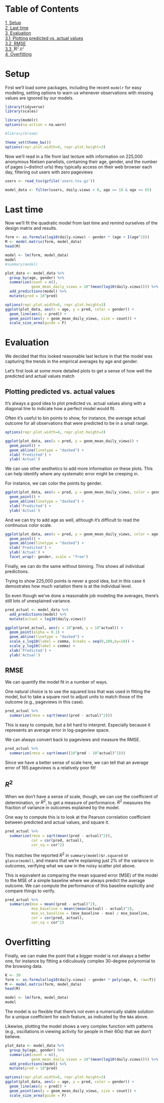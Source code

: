 # Table of Contents
 <p><div class="lev1 toc-item"><a href="#Setup" data-toc-modified-id="Setup-1"><span class="toc-item-num">1&nbsp;&nbsp;</span>Setup</a></div><div class="lev1 toc-item"><a href="#Last-time" data-toc-modified-id="Last-time-2"><span class="toc-item-num">2&nbsp;&nbsp;</span>Last time</a></div><div class="lev1 toc-item"><a href="#Evaluation" data-toc-modified-id="Evaluation-3"><span class="toc-item-num">3&nbsp;&nbsp;</span>Evaluation</a></div><div class="lev2 toc-item"><a href="#Plotting-predicted-vs.-actual-values" data-toc-modified-id="Plotting-predicted-vs.-actual-values-31"><span class="toc-item-num">3.1&nbsp;&nbsp;</span>Plotting predicted vs. actual values</a></div><div class="lev2 toc-item"><a href="#RMSE" data-toc-modified-id="RMSE-32"><span class="toc-item-num">3.2&nbsp;&nbsp;</span>RMSE</a></div><div class="lev2 toc-item"><a href="#$R^2$" data-toc-modified-id="$R^2$-33"><span class="toc-item-num">3.3&nbsp;&nbsp;</span><span class="MathJax_Preview" style="color: inherit;"></span><span class="MathJax" id="MathJax-Element-27-Frame" tabindex="0" data-mathml="&lt;math xmlns=&quot;http://www.w3.org/1998/Math/MathML&quot;&gt;&lt;msup&gt;&lt;mi&gt;R&lt;/mi&gt;&lt;mn&gt;2&lt;/mn&gt;&lt;/msup&gt;&lt;/math&gt;" role="presentation" style="position: relative;"><nobr aria-hidden="true"><span class="math" id="MathJax-Span-131" role="math" style="width: 1.29em; display: inline-block;"><span style="display: inline-block; position: relative; width: 1.063em; height: 0px; font-size: 120%;"><span style="position: absolute; clip: rect(1.252em, 1001.063em, 2.313em, -999.998em); top: -2.195em; left: 0.002em;"><span class="mrow" id="MathJax-Span-132"><span class="msubsup" id="MathJax-Span-133"><span style="display: inline-block; position: relative; width: 1.025em; height: 0px;"><span style="position: absolute; clip: rect(3.259em, 1000.608em, 4.131em, -999.998em); top: -4.013em; left: 0.002em;"><span class="mi" id="MathJax-Span-134" style="font-family: STIXMathJax_Main-italic;">R</span><span style="display: inline-block; width: 0px; height: 4.017em;"></span></span><span style="position: absolute; top: -4.392em; left: 0.608em;"><span class="mn" id="MathJax-Span-135" style="font-size: 70.7%; font-family: STIXMathJax_Main;">2</span><span style="display: inline-block; width: 0px; height: 4.017em;"></span></span></span></span></span><span style="display: inline-block; width: 0px; height: 2.199em;"></span></span></span><span style="display: inline-block; overflow: hidden; vertical-align: -0.043em; border-left-width: 0px; border-left-style: solid; width: 0px; height: 1.093em;"></span></span></nobr><span class="MJX_Assistive_MathML" role="presentation"><math xmlns="http://www.w3.org/1998/Math/MathML"><msup><mi>R</mi><mn>2</mn></msup></math></span></span><script type="math/tex" id="MathJax-Element-27">R^2</script></a></div><div class="lev1 toc-item"><a href="#Overfitting" data-toc-modified-id="Overfitting-4"><span class="toc-item-num">4&nbsp;&nbsp;</span>Overfitting</a></div>

# Setup

First we'll load some packages, including the recent `modelr` for easy modeling, setting options to warn us whenever observations with missing values are ignored by our models.

```r
library(tidyverse)
library(scales)

library(modelr)
options(na.action = na.warn)

#library(broom)

theme_set(theme_bw())
options(repr.plot.width=4, repr.plot.height=3)
```

Now we'll read in a file from last lecture with information on 225,000 anonymous Nielsen panelists, containing their age, gender, and the number of pages (~distinct urls) they typically access on their web browser each day, filtering out users with zero pageviews

```r
users <- read_tsv(gzfile('users.tsv.gz'))

model_data <- filter(users, daily.views > 0, age >= 18 & age <= 65)
```

# Last time

Now we'll fit the quadratic model from last time and remind ourselves of the design matrix and results.

```r
form <- as.formula(log10(daily.views) ~ gender * (age + I(age^2)))
M <- model.matrix(form, model_data)
head(M)
```

```r
model <- lm(form, model_data)
model
#summary(model)
```

```r
plot_data <- model_data %>%
  group_by(age, gender) %>%
  summarize(count = n(),
            geom_mean_daily_views = 10^(mean(log10(daily.views)))) %>%
  add_predictions(model) %>%
  mutate(pred = 10^pred)

options(repr.plot.width=6, repr.plot.height=3)
ggplot(plot_data, aes(x = age, y = pred, color = gender)) +
  geom_line(aes(y = pred)) +
  geom_point(aes(y = geom_mean_daily_views, size = count)) +
  scale_size_area(guide = F)
```

# Evaluation

We decided that this looked reasonable last lecture in that the model was capturing the trends in the empirical averages by age and gender.

Let's first look at some more detailed plots to get a sense of how well the predicted and actual values match

## Plotting predicted vs. actual values

It's always a good idea to plot predicted vs. actual values along with a diagonal line to indicate how a perfect model would fit.

Often it's useful to bin points to show, for instance, the average actual outcome for all observations that were predicted to be in a small range.

```r
options(repr.plot.width=4, repr.plot.height=3)

ggplot(plot_data, aes(x = pred, y = geom_mean_daily_views)) +
  geom_point() +
  geom_abline(linetype = "dashed") +
  xlab('Predicted') +
  ylab('Actual')
```

We can use other aesthetics to add more information on these plots.
This can help identify where any systematic error might be creeping in.

For instance, we can color the points by gender.

```r
ggplot(plot_data, aes(x = pred, y = geom_mean_daily_views, color = gender)) +
  geom_point() +
  geom_abline(linetype = "dashed") +
  xlab('Predicted') +
  ylab('Actual')
```

And we can try to add age as well, although it's difficult to read the continuous color scale.

```r
ggplot(plot_data, aes(x = pred, y = geom_mean_daily_views, color = age)) +
  geom_point() +
  geom_abline(linetype = "dashed") +
  xlab('Predicted') +
  ylab('Actual') +
  facet_wrap(~ gender, scale = "free")
```

Finally, we can do the same without binning.
This shows all individual predictions.

Trying to show 225,000 points is never a good idea, but in this case it demostrates how much variation there is at the individual level.

So even though we've done a reasonable job modeling the averages, there's still lots of unexplained variance.

```r
pred_actual <- model_data %>%
  add_predictions(model) %>%
  mutate(actual = log10(daily.views))

ggplot(pred_actual, aes(x = 10^pred, y = 10^actual)) +
  geom_point(alpha = 0.1) +
  geom_abline(linetype = "dashed") +
  scale_x_log10(label = comma, breaks = seq(0,100,by=10)) +
  scale_y_log10(label = comma) +
  xlab('Predicted') +
  ylab('Actual')
```

## RMSE

We can quantify the model fit in a number of ways.

One natural choice is to use the squared loss that was used in fitting the model, but to take a square root to adjust units to match those of the outcome (e.g., pageviews in this case).

```r
pred_actual %>%
  summarize(rmse = sqrt(mean((pred - actual)^2)))
```

This is easy to compute, but a bit hard to interpret.
Especially because it represents an average error in log-pageview space.

We can always convert back to pageviews and measure the RMSE.

```r
pred_actual %>%
  summarize(rmse = sqrt(mean((10^pred - 10^actual)^2)))
```

Since we have a better sense of scale here, we can tell that an average error of 165 pageviews is a relatively poor fit!

## $R^2$

When we don't have a sense of scale, though, we can use the coefficient of determination, or $R^2$, to get a measure of performance.
$R^2$ measures the fraction of variance in outcomes explained by the model.

One way to compute this is to look at the Pearson correlation coefficient between predicted and actual values, and square it.

```r
pred_actual %>%
  summarize(rmse = sqrt(mean((pred - actual)^2)),
            cor = cor(pred, actual),
            cor_sq = cor^2)
```

This matches the reported $R^2$ in `summary(model)$r.squared` or `glance(model)`, and means that we're explaining just 2% of the variance in outcomes, verifying what we saw in the noisy scatter plot above.

This is equivalent as comparing the mean squared error (MSE) of the model to the MSE of a simple baseline where we always predict the average outcome.
We can compute the performance of this baseline explicitly and compare things to verify.

```r
pred_actual %>%
  summarize(mse = mean((pred - actual)^2),
            mse_baseline = mean((mean(actual) - actual)^2),
            mse_vs_baseline = (mse_baseline - mse) / mse_baseline,
            cor = cor(pred, actual),
            cor_sq = cor^2)
```

# Overfitting

Finally, we can make the point that a bigger model is not always a better one, for instance by fitting a ridiculously complex 30-degree polynomial to the browsing data.

```r
K <- 30
form <- as.formula(log10(daily.views) ~ gender * poly(age, K, raw=T))
M <- model.matrix(form, model_data)
head(M)
```

```r
model <- lm(form, model_data)
model
```

The model is so flexible that there's not even a numerically stable solution for a unique coefficient for each feature, as indicated by the `NA`s above.

Likewise, plotting the model shows a very complex function with patterns (e.g., oscillations in viewing activity for people in their 60s) that we don't believe.

```r
plot_data <- model_data %>%
  group_by(age, gender) %>%
  summarize(count = n(),
            geom_mean_daily_views = 10^(mean(log10(daily.views)))) %>%
  add_predictions(model) %>%
  mutate(pred = 10^pred)

options(repr.plot.width=6, repr.plot.height=3)
ggplot(plot_data, aes(x = age, y = pred, color = gender)) +
  geom_line(aes(y = pred)) +
  geom_point(aes(y = geom_mean_daily_views, size = count)) +
  scale_size_area(guide = F)
```